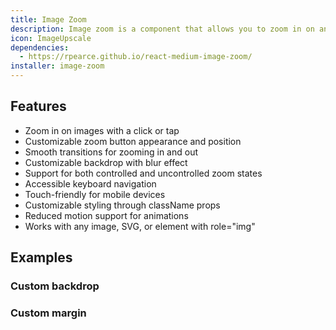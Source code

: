 ```yaml
---
title: Image Zoom
description: Image zoom is a component that allows you to zoom in on an image.
icon: ImageUpscale
dependencies:
  - https://rpearce.github.io/react-medium-image-zoom/
installer: image-zoom
---
```


## Features

- Zoom in on images with a click or tap
- Customizable zoom button appearance and position
- Smooth transitions for zooming in and out
- Customizable backdrop with blur effect
- Support for both controlled and uncontrolled zoom states
- Accessible keyboard navigation
- Touch-friendly for mobile devices
- Customizable styling through className props
- Reduced motion support for animations
- Works with any image, SVG, or element with role="img"

## Examples

### Custom backdrop

<Preview path="image-zoom-background" />

### Custom margin

<Preview path="image-zoom-margin" />
